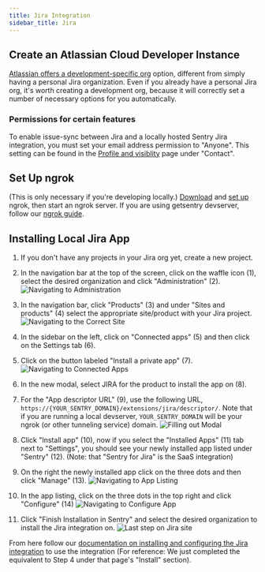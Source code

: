 ```yaml
---
title: Jira Integration
sidebar_title: Jira
---
```


## Create an Atlassian Cloud Developer Instance

[Atlassian offers a development-specific org](http://go.atlassian.com/cloud-dev) option, different from simply having a personal Jira organization. Even if you already have a personal Jira org, it's worth creating a development org, because it will correctly set a number of necessary options for you automatically.

### Permissions for certain features

To enable issue-sync between Jira and a locally hosted Sentry Jira integration, you must set your email address permission to "Anyone". This setting can be found in the [Profile and visiblity](https://id.atlassian.com/manage-profile/profile-and-visibility) page under "Contact".


## Set Up ngrok

(This is only necessary if you're developing locally.) [Download](https://ngrok.com/download) and [set up](https://ngrok.com/docs/getting-started/) ngrok, then start an ngrok server. If you are using getsentry devserver, follow our [ngrok guide](https://develop.sentry.dev/development-infrastructure/ngrok/).

## Installing Local Jira App

1. If you don't have any projects in your Jira org yet, create a new project.
2. In the navigation bar at the top of the screen, click on the waffle icon (1), select the desired organization and click "Administration" (2).
![Navigating to Administration](./images/jira-setup1.png)

3. In the navigation bar, click "Products" (3) and under "Sites and products" (4) select the appropriate site/product with your Jira project.
![Navigating to the Correct Site](./images/jira-setup1.5.png)

4. In the sidebar on the left, click on "Connected apps" (5) and then click on the Settings tab (6).
5. Click on the button labeled "Install a private app" (7).
![Navigating to Connected Apps](./images/jira-setup2.png)

6. In the new modal, select JIRA for the product to install the app on (8).
7. For the "App descriptor URL" (9), use the following URL, `https://{YOUR_SENTRY_DOMAIN}/extensions/jira/descriptor/`. Note that if you are running a local devserver, `YOUR_SENTRY_DOMAIN` will be your ngrok (or other tunneling service) domain.
![Filling out Modal](./images/jira-setup3.png)

8. Click "Install app" (10), now if you select the "Installed Apps" (11) tab next to "Settings", you should see your newly installed app listed under "Sentry" (12). (Note: that "Sentry for Jira" is the SaaS integration)
9. On the right the newly installed app click on the three dots and then click "Manage" (13).
![Navigating to App Listing](./images/jira-setup4.png)

10. In the app listing, click on the three dots in the top right and click "Configure" (14)
![Navigating to Configure App](./images/jira-setup5.png)

11. Click "Finish Installation in Sentry" and select the desired organization to install the Jira integration on.
![Last step on Jira site](./images/jira-setup6.png)

From here follow our [documentation on installing and configuring the Jira integration](https://docs.sentry.io/product/integrations/issue-tracking/jira/) to use the integration (For reference: We just completed the equivalent to Step 4 under that page's "Install" section).
